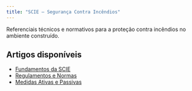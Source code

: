 ```yaml
---
title: "SCIE – Segurança Contra Incêndios"
---
```


Referenciais técnicos e normativos para a proteção contra incêndios no ambiente construído.

## Artigos disponíveis

- [Fundamentos da SCIE](artigo1/)
- [Regulamentos e Normas](artigo2/)
- [Medidas Ativas e Passivas](artigo3/)
